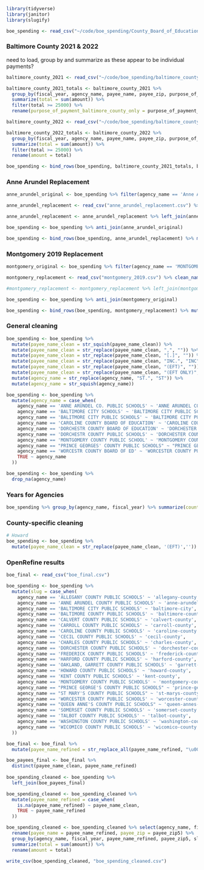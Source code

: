 ```r
library(tidyverse)
library(janitor)
library(slugify)
```

```r
boe_spending <- read_csv("~/code/boe_spending/County_Board_of_Education_-_Spending_Disclosures.csv") %>% clean_names() 
```

### Baltimore County 2021 & 2022

need to load, group by and summarize as these appear to be individual payments?

```r
baltimore_county_2021 <- read_csv("~/code/boe_spending/baltimore_county_2021.csv") %>% clean_names()

baltimore_county_2021_totals <- baltimore_county_2021 %>% 
  group_by(fiscal_year, agency_name, payee_name, payee_zip, purpose_of_payment_baltimore_county) %>% 
  summarize(total = sum(amount)) %>% 
  filter(total >= 25000) %>% 
  rename(purpose_of_payment_baltimore_county_only = purpose_of_payment_baltimore_county, amount = total)

baltimore_county_2022 <- read_csv("~/code/boe_spending/baltimore_county_2022.csv") %>% clean_names()

baltimore_county_2022_totals <- baltimore_county_2022 %>% 
  group_by(fiscal_year, agency_name, payee_name, payee_zip, purpose_of_payment_baltimore_county_only) %>% 
  summarize(total = sum(amount)) %>% 
  filter(total >= 25000) %>% 
  rename(amount = total)

boe_spending <- bind_rows(boe_spending, baltimore_county_2021_totals, baltimore_county_2022_totals)

```



### Anne Arundel Replacement

```r
anne_arundel_original <- boe_spending %>% filter(agency_name == 'Anne Arundel Co. Public Schools', fiscal_year > 2019)

anne_arundel_replacement <- read_csv("anne_arundel_replacement.csv") %>% mutate(agency_name = str_to_upper(agency_name), payee_name_clean = str_to_upper(payee_name))

anne_arundel_replacement <- anne_arundel_replacement %>% left_join(anne_arundel_original, by=c('payee_name', 'fiscal_year')) %>% select(-agency_name.y, -amount.y) %>% rename(agency_name = agency_name.x, amount = amount.x)

boe_spending <- boe_spending %>% anti_join(anne_arundel_original)

boe_spending <- bind_rows(boe_spending, anne_arundel_replacement) %>% mutate(agency_name = str_to_upper(agency_name), payee_name_clean = str_to_upper(payee_name), payee_zip5 = str_sub(payee_zip, 1, 5))

```

### Montgomery 2019 Replacement

```r
montgomery_original <- boe_spending %>% filter(agency_name == 'MONTGOMERY COUNTY PUBLIC SCHOOL', fiscal_year == 2019)

montgomery_replacement <- read_csv("montgomery_2019.csv") %>% clean_names() %>% mutate(agency_name = str_to_upper(agency_name), payee_name_clean = str_to_upper(payee_name))

#montgomery_replacement <- montgomery_replacement %>% left_join(montgomery_original, by=c('payee_name', 'fiscal_year')) %>% select(-agency_name.y, -amount.y) %>% rename(agency_name = agency_name.x, amount = amount.x, payee_zip = payee_zip.x, payee_name_clean = payee_name_clean.x)

boe_spending <- boe_spending %>% anti_join(montgomery_original)

boe_spending <- bind_rows(boe_spending, montgomery_replacement) %>% mutate(agency_name = str_to_upper(agency_name), payee_name_clean = str_to_upper(payee_name), payee_zip5 = str_sub(payee_zip, 1, 5))
```


### General cleaning

```r
boe_spending <- boe_spending %>% 
  mutate(payee_name_clean = str_squish(payee_name_clean)) %>% 
  mutate(payee_name_clean = str_replace(payee_name_clean, ",", "")) %>%
  mutate(payee_name_clean = str_replace(payee_name_clean, "[.]", "")) %>%
  mutate(payee_name_clean = str_replace(payee_name_clean, "INC.", "INC")) %>%
  mutate(payee_name_clean = str_replace(payee_name_clean, "(EFT)", "")) %>% 
  mutate(payee_name_clean = str_replace(payee_name_clean, "(EFT ONLY)", "")) %>% 
  mutate(agency_name = str_replace(agency_name, "ST.", "ST")) %>% 
  mutate(agency_name = str_squish(agency_name))

boe_spending <- boe_spending %>% 
  mutate(agency_name = case_when(
    agency_name == 'ANNE ARUNDEL CO. PUBLIC SCHOOLS' ~ 'ANNE ARUNDEL COUNTY PUBLIC SCHOOLS',
    agency_name == 'BALTIMORE CITY SCHOOLS' ~ 'BALTIMORE CITY PUBLIC SCHOOLS',
    agency_name == 'BALITMORE CITY PUBLIC SCHOOLS' ~ 'BALTIMORE CITY PUBLIC SCHOOLS',
    agency_name == 'CAROLINE COUNTY BOARD OF EDUCATION' ~ 'CAROLINE COUNTY PUBLIC SCHOOLS',
    agency_name == 'DORCHESTR COUNTY BOARD OF EDUCATION' ~ 'DORCHESTER COUNTY PUBLIC SCHOOLS',
    agency_name == 'DORCHESTR COUNTY PUBLIC SCHOOLS' ~ 'DORCHESTER COUNTY PUBLIC SCHOOLS',
    agency_name == 'MONTGOMERY COUNTY PUBLIC SCHOOL' ~ 'MONTGOMERY COUNTY PUBLIC SCHOOLS',
    agency_name == "PRINCE GEORGES' COUNTY PUBLIC SCHOOLS" ~ "PRINCE GEORGE'S COUNTY PUBLIC SCHOOLS",
    agency_name == 'WORCESTR COUNTY BOARD OF ED' ~ 'WORCESTER COUNTY PUBLIC SCHOOLS',
    TRUE ~ agency_name
  ))

boe_spending <- boe_spending %>% 
  drop_na(agency_name)
```



### Years for Agencies

```r
boe_spending %>% group_by(agency_name, fiscal_year) %>% summarize(count = n()) %>% pivot_wider(names_from = fiscal_year, values_from = count) 
```


### County-specific cleaning
```r
# Howard
boe_spending <- boe_spending %>% 
  mutate(payee_name_clean = str_replace(payee_name_clean, '(EFT)','')) %>% mutate(payee_name_clean = str_replace(payee_name_clean, ' (EFTPS ONLY)',''))

```


### OpenRefine results

```r

boe_final <- read_csv("boe_final.csv")

boe_spending <- boe_spending %>% 
  mutate(slug = case_when(
    agency_name == 'ALLEGANY COUNTY PUBLIC SCHOOLS' ~ 'allegany-county',
    agency_name == 'ANNE ARUNDEL COUNTY PUBLIC SCHOOLS' ~ 'anne-arundel-county',
    agency_name == 'BALTIMORE CITY PUBLIC SCHOOLS' ~ 'baltimore-city',
    agency_name == 'BALTIMORE COUNTY PUBLIC SCHOOLS' ~ 'baltimore-county',
    agency_name == 'CALVERT COUNTY PUBLIC SCHOOLS' ~ 'calvert-county',
    agency_name == 'CARROLL COUNTY PUBLIC SCHOOLS' ~ 'carroll-county',
    agency_name == 'CAROLINE COUNTY PUBLIC SCHOOLS' ~ 'caroline-county',
    agency_name == 'CECIL COUNTY PUBLIC SCHOOLS' ~ 'cecil-county',
    agency_name == 'CHARLES COUNTY PUBLIC SCHOOLS' ~ 'charles-county',
    agency_name == 'DORCHESTER COUNTY PUBLIC SCHOOLS' ~ 'dorchester-county',
    agency_name == 'FREDERICK COUNTY PUBLIC SCHOOLS' ~ 'frederick-county',
    agency_name == 'HARFORD COUNTY PUBLIC SCHOOLS' ~ 'harford-county',
    agency_name == 'OAKLAND, GARRETT COUNTY PUBLIC SCHOOLS' ~ 'garrett-county',
    agency_name == 'HOWARD COUNTY PUBLIC SCHOOLS' ~ 'howard-county',
    agency_name == 'KENT COUNTY PUBLIC SCHOOLS' ~ 'kent-county',
    agency_name == 'MONTGOMERY COUNTY PUBLIC SCHOOLS' ~ 'montgomery-county',
    agency_name == "PRINCE GEORGE'S COUNTY PUBLIC SCHOOLS" ~ 'prince-georges-county',
    agency_name == "ST MARY'S COUNTY PUBLIC SCHOOLS" ~ 'st-marys-county',
    agency_name == 'WORCESTER COUNTY PUBLIC SCHOOLS' ~ 'worcester-county',
    agency_name == "QUEEN ANNE'S COUNTY PUBLIC SCHOOLS" ~ 'queen-annes-county',
    agency_name == 'SOMERSET COUNTY PUBLIC SCHOOLS' ~ 'somerset-county',
    agency_name == 'TALBOT COUNTY PUBLIC SCHOOLS' ~ 'talbot-county',
    agency_name == 'WASHINGTON COUNTY PUBLIC SCHOOLS' ~ 'washington-county',
    agency_name == 'WICOMICO COUNTY PUBLIC SCHOOLS' ~ 'wicomico-county'
  ))

boe_final <- boe_final %>% 
  mutate(payee_name_refined = str_replace_all(payee_name_refined, "\u00A0", " "))

boe_payees_final <- boe_final %>% 
  distinct(payee_name_clean, payee_name_refined) 
  
boe_spending_cleaned <- boe_spending %>% 
  left_join(boe_payees_final)

boe_spending_cleaned <- boe_spending_cleaned %>% 
  mutate(payee_name_refined = case_when(
    is.na(payee_name_refined) ~ payee_name_clean,
    TRUE ~ payee_name_refined
  ))

boe_spending_cleaned <- boe_spending_cleaned %>% select(agency_name, fiscal_year, amount, payee_name_refined, payee_zip5, slug) %>% 
  rename(payee_name = payee_name_refined, payee_zip = payee_zip5) %>%
  group_by(agency_name, fiscal_year, payee_name_refined, payee_zip5, slug) %>% 
  summarize(total = sum(amount)) %>% 
  rename(amount = total)

write_csv(boe_spending_cleaned, "boe_spending_cleaned.csv")
```


